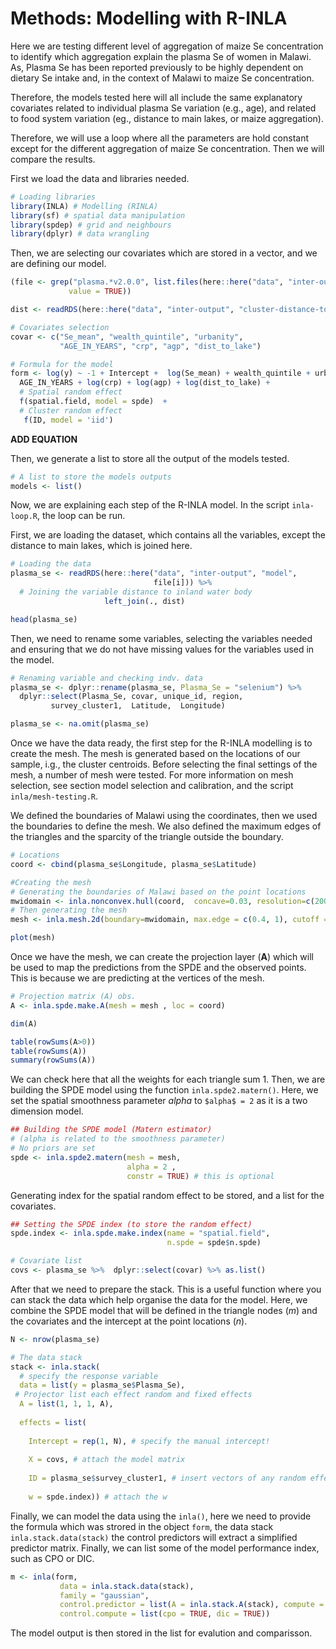 

# Methods: Modelling with R-INLA

Here we are testing different level of aggregation of maize Se concentration to identify which aggregation explain the plasma Se of women in Malawi. As, Plasma Se has been reported previously to be highly dependent on dietary Se intake and, in the context of Malawi to maize Se concentration. 

Therefore, the models tested here will all include the same explanatory covariates related to individual plasma Se variation (e.g., age), and related to food system variation (eg., distance to main lakes, or maize aggregation). 

Therefore, we will use a loop where all the parameters are hold constant except for the different aggregation of maize Se concentration. Then we will compare the results. 

First we load the data and libraries needed. 

```r

# Loading libraries
library(INLA) # Modelling (RINLA)
library(sf) # spatial data manipulation
library(spdep) # grid and neighbours
library(dplyr) # data wrangling

```


Then, we are selecting our covariates which are stored in a vector, and we are defining our model. 

```r

(file <- grep("plasma.*v2.0.0", list.files(here::here("data", "inter-output", "model")), 
             value = TRUE))

dist <- readRDS(here::here("data", "inter-output", "cluster-distance-to-mwi-lakes.RDS"))

```



```r

# Covariates selection
covar <- c("Se_mean", "wealth_quintile", "urbanity",
           "AGE_IN_YEARS", "crp", "agp", "dist_to_lake")

# Formula for the model
form <- log(y) ~ -1 + Intercept +  log(Se_mean) + wealth_quintile + urbanity +
  AGE_IN_YEARS + log(crp) + log(agp) + log(dist_to_lake) +
  # Spatial random effect
  f(spatial.field, model = spde)  +
  # Cluster random effect
   f(ID, model = 'iid')


```


**ADD EQUATION**


Then, we generate a list to store all the output of the models tested. 

```r

# A list to store the models outputs
models <- list()

```


Now, we are explaining each step of the R-INLA model. In the script `inla-loop.R`, the loop can be run. 

First, we are loading the dataset, which contains all the variables, except the distance to main lakes, which is joined here. 

```r

# Loading the data 
plasma_se <- readRDS(here::here("data", "inter-output", "model",
                                file[i])) %>%
  # Joining the variable distance to inland water body
                     left_join(., dist) 

head(plasma_se)

```


Then, we need to rename some variables, selecting the variables needed and ensuring that we do not have missing values for the variables used in the model.


```r

# Renaming variable and checking indv. data
plasma_se <- dplyr::rename(plasma_se, Plasma_Se = "selenium") %>%
  dplyr::select(Plasma_Se, covar, unique_id, region, 
         survey_cluster1,  Latitude,  Longitude)

plasma_se <- na.omit(plasma_se)

```

Once we have the data ready, the first step for the R-INLA modelling is to create the mesh. The mesh is generated based on the locations of our sample, i.g., the cluster centroids. Before selecting the final settings of the mesh, a number of mesh were tested. For more information on mesh selection, see section model selection and calibration, and the script `inla/mesh-testing.R`. 


We defined the boundaries of Malawi using the coordinates, then we used the boundaries to define the mesh. We also defined the maximum edges of the triangles and the sparcity of the triangle outside the boundary. 

```r

# Locations
coord <- cbind(plasma_se$Longitude, plasma_se$Latitude)

#Creating the mesh
# Generating the boundaries of Malawi based on the point locations
mwidomain <- inla.nonconvex.hull(coord,  concave=0.03, resolution=c(200,350))
# Then generating the mesh
mesh <- inla.mesh.2d(boundary=mwidomain, max.edge = c(0.4, 1), cutoff = c(0.1))

plot(mesh)

```

Once we have the mesh, we can create the projection layer (**A**) which will be used to map the predictions from the SPDE and the observed points. This is because we are predicting at the vertices of the mesh. 

```r

# Projection matrix (A) obs.
A <- inla.spde.make.A(mesh = mesh , loc = coord)

dim(A)

table(rowSums(A>0))
table(rowSums(A))
summary(rowSums(A))

```
We can check here that all the weights for each triangle sum 1. Then, we are building the SPDE model using the function `inla.spde2.matern()`. Here, we set the spatial smoothness parameter $alpha$ to `$alpha$ = 2` as it is a two dimension model. 


```r

## Building the SPDE model (Matern estimator) 
# (alpha is related to the smoothness parameter)
# No priors are set
spde <- inla.spde2.matern(mesh = mesh,
                          alpha = 2 ,
                          constr = TRUE) # this is optional
```

Generating index for the spatial random effect to be stored, and a list for the covariates. 


```r

## Setting the SPDE index (to store the random effect)
spde.index <- inla.spde.make.index(name = "spatial.field",
                                   n.spde = spde$n.spde)

# Covariate list
covs <- plasma_se %>%  dplyr::select(covar) %>% as.list()


```

After that we need to prepare the stack. This is a useful function where you can stack the data which help organise the data for the model. Here, we combine the SPDE model that will be defined in the triangle nodes (*m*) and the covariates and the intercept at the point locations (*n*). 

```r

N <- nrow(plasma_se)

# The data stack
stack <- inla.stack(
  # specify the response variable
  data = list(y = plasma_se$Plasma_Se), 
 # Projector list each effect random and fixed effects  
  A = list(1, 1, 1, A),              
  
  effects = list(
    
    Intercept = rep(1, N), # specify the manual intercept!
    
    X = covs, # attach the model matrix
    
    ID = plasma_se$survey_cluster1, # insert vectors of any random effects
    
    w = spde.index)) # attach the w 

```

Finally, we can model the data using the `inla()`, here we need to provide the formula which was strored in the object `form`, the data stack `inla.stack.data(stack)` the control predictors will extract a simplified predictor matrix. Finally, we can list some of the model performance index, such as CPO or DIC.


```r

m <- inla(form, 
           data = inla.stack.data(stack),
           family = "gaussian",
           control.predictor = list(A = inla.stack.A(stack), compute = TRUE),
           control.compute = list(cpo = TRUE, dic = TRUE))

```

The model output is then stored in the list for evalution and comparisson.





